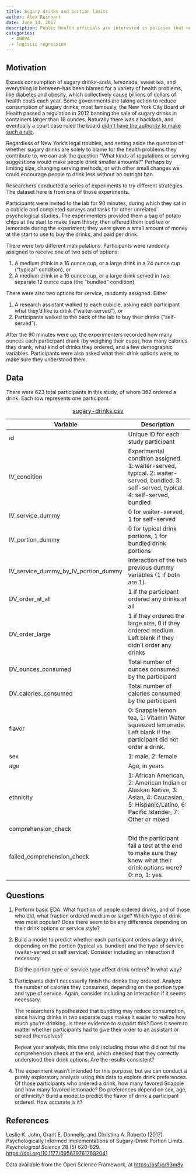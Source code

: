 ```yaml
---
title: Sugary drinks and portion limits
author: Alex Reinhart
date: June 14, 2017
description: Public health officials are interested in policies that would reduce consumption of sugary drinks. What policies work and what policies backfire? A factorial experiment.
categories:
  - ANOVA
  - logistic regression
---
```


## Motivation

Excess consumption of sugary drinks--soda, lemonade, sweet tea, and everything
in between--has been blamed for a variety of health problems, like diabetes and
obesity, which collectively cause billions of dollars of health costs each year.
Some governments are taking action to reduce consumption of sugary drinks; most
famously, the New York City Board of Health passed a regulation in 2012 banning
the sale of sugary drinks in containers larger than 16 ounces. Naturally there
was a backlash, and eventually a court case ruled the board [didn't have the
authority to make such a
rule](https://harvardlawreview.org/2015/03/new-york-statewide-coalition-of-hispanic-chambers-of-commerce-v-new-york-city-department-of-health-and-mental-hygiene/).

Regardless of New York's legal troubles, and setting aside the question of
whether sugary drinks are solely to blame for the health problems they
contribute to, we can ask the question "What kinds of regulations or serving
suggestions would make people drink smaller amounts?" Perhaps by limiting size,
changing serving methods, or with other small changes we could encourage people
to drink less without an outright ban.

Researchers conducted a series of experiments to try different strategies. The
dataset here is from one of those experiments.

Participants were invited to the lab for 90 minutes, during which they sat in a
cubicle and completed surveys and tasks for other unrelated psychological
studies. The experimenters provided them a bag of potato chips at the start to
make them thirsty, then offered them iced tea or lemonade during the experiment;
they were given a small amount of money at the start to use to buy the drinks,
and paid per drink.

There were two different manipulations. Participants were randomly assigned to
receive one of two sets of options:

1. A medium drink in a 16 ounce cup, or a large drink in a 24 ounce cup
   ("typical" condition), or
2. A medium drink in a 16 ounce cup, or a large drink served in two separate 12
   ounce cups (the "bundled" condition).

There were also two options for service, randomly assigned. Either

1. A research assistant walked to each cubicle, asking each participant what
   they'd like to drink ("waiter-served"), or
2. Participants walked to the back of the lab to buy their drinks
   ("self-served").

After the 90 minutes were up, the experimenters recorded how many ounces each
participant drank (by weighing their cups), how many calories they drank, what
kind of drinks they ordered, and a few demographic variables. Participants were
also asked what their drink options were, to make sure they understood them.

## Data

There were 623 total participants in this study, of whom 362 ordered a drink.
Each row represents one participant.

| Variable | Description |
|----|-------------|
| id |	Unique ID for each study participant |
| IV_condition |	Experimental condition assigned. 1: waiter-served, typical. 2: waiter-served, bundled. 3: self-served, typical. 4: self-served, bundled |
| IV_service_dummy |	0 for waiter-served, 1 for self-served |
| IV_portion_dummy |	0 for typical drink portions, 1 for bundled drink portions |
| IV_service_dummy_by_IV_portion_dummy	|Interaction of the two previous dummy variables (1 if both are 1). |
| DV_order_at_all |	1 if the participant ordered any drinks at all |
| DV_order_large |	1 if they ordered the large size, 0 if they ordered medium. Left blank if they didn't order any drinks |
| DV_ounces_consumed |	Total number of ounces consumed by the participant |
| DV_calories_consumed |	Total number of calories consumed by the participant |
| flavor |	0: Snapple lemon tea, 1: Vitamin Water squeezed lemonade. Left blank if the participant did not order a drink. |
| sex |	1: male, 2: female |
| age | Age, in years |
| ethnicity |	1: African American, 2: American Indian or Alaskan Native, 3: Asian, 4: Caucasian, 5: Hispanic/Latino, 6: Pacific Islander, 7: Other or mixed |
| comprehension_check |	 |
| failed_comprehension_check |	Did the participant fail a test at the end to make sure they knew what their drink options were? 0: no, 1: yes  |

: [sugary-drinks.csv](../data/sugary-drinks.csv)

## Questions

1. Perform basic EDA. What fraction of people ordered drinks, and of those who
   did, what fraction ordered medium or large? Which type of drink was most
   popular? Does there seem to be any difference depending on their drink
   options or service style?

2. Build a model to predict whether each participant orders a large drink,
   depending on the portion (typical vs. bundled) and the type of service
   (waiter-served or self service). Consider including an interaction if
   necessary.

    Did the portion type or service type affect drink orders? In what way?

3. Participants didn't necessarily finish the drinks they ordered. Analyze the
   number of calories they consumed, depending on the portion type and type of
   service. Again, consider including an interaction if it seems necessary.

    The researchers hypothesized that bundling may reduce consumption, since
    having drinks in two separate cups makes it easier to realize how much
    you're drinking. Is there evidence to support this? Does it seem to matter
    whether participants had to give their order to an assistant or served
    themselves?

    Repeat your analysis, this time only including those who did not fail the
    comprehension check at the end, which checked that they correctly understood
    their drink options. Are the results consistent?

4. The experiment wasn't intended for this purpose, but we can conduct a purely
   exploratory analysis using this data to explore drink preferences. Of those
   participants who ordered a drink, how many favored Snapple and how many
   favored lemonade? Do preferences depend on sex, age, or ethnicity? Build a
   model to predict the flavor of drink a participant ordered. How accurate is
   it?

## References

Leslie K. John, Grant E. Donnelly, and Christina A. Roberto (2017).
Psychologically Informed Implementations of Sugary-Drink Portion Limits.
*Psychological Science* 28 (5) 620-629.
<https://doi.org/10.1177/0956797617692041>

Data available from the Open Science Framework, at <https://osf.io/93m8y>

